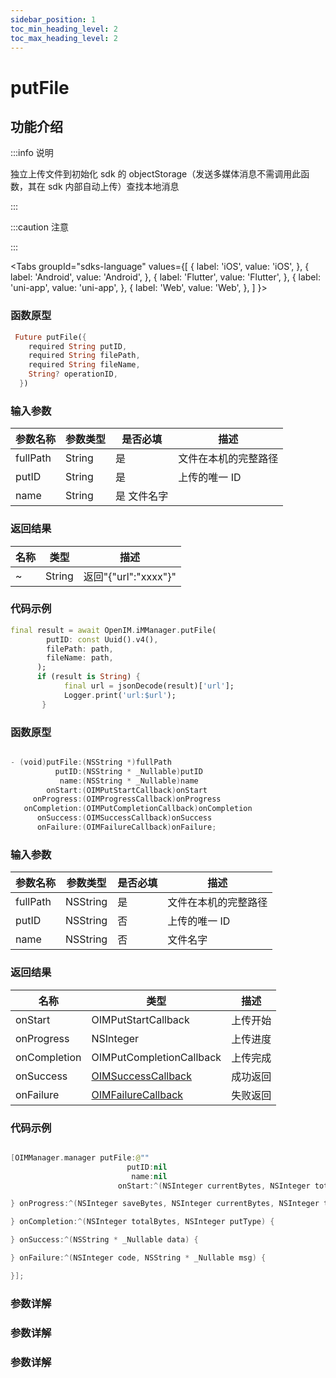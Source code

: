 ```yaml
---
sidebar_position: 1
toc_min_heading_level: 2
toc_max_heading_level: 2
---
```


# putFile

## 功能介绍

:::info 说明

独立上传文件到初始化 sdk 的 objectStorage（发送多媒体消息不需调用此函数，其在 sdk 内部自动上传）查找本地消息

:::

:::caution 注意

:::

<Tabs
groupId="sdks-language"
values={[
{ label: 'iOS', value: 'iOS', },
{ label: 'Android', value: 'Android', },
{ label: 'Flutter', value: 'Flutter', },
{ label: 'uni-app', value: 'uni-app', },
{ label: 'Web', value: 'Web', },
]
}>

<TabItem value="Flutter">

### 函数原型

```dart showLineNumbers
 Future putFile({
    required String putID,
    required String filePath,
    required String fileName,
    String? operationID,
  })

```

### 输入参数

| 参数名称 | 参数类型 | 是否必填 | 描述                 |
| -------- | -------- | -------- | -------------------- |
| fullPath | String | 是       | 文件在本机的完整路径 |
| putID    | String | 是       | 上传的唯一 ID        |
| name     | String | 是 文件名字             |

### 返回结果

| 名称         | 类型                                                   | 描述     |
| ------------ | ------------------------------------------------------ | -------- |
| ~      | String                                    | 返回"{"url":"xxxx"}" |

### 代码示例

```dart showLineNumbers
final result = await OpenIM.iMManager.putFile(
        putID: const Uuid().v4(),
        filePath: path,
        fileName: path,
      );
      if (result is String) {
            final url = jsonDecode(result)['url'];
            Logger.print('url:$url');
       }
```

</TabItem>

<TabItem value="iOS">

### 函数原型

```swift showLineNumbers

- (void)putFile:(NSString *)fullPath
          putID:(NSString * _Nullable)putID
           name:(NSString * _Nullable)name
        onStart:(OIMPutStartCallback)onStart
     onProgress:(OIMProgressCallback)onProgress
   onCompletion:(OIMPutCompletionCallback)onCompletion
      onSuccess:(OIMSuccessCallback)onSuccess
      onFailure:(OIMFailureCallback)onFailure;

```

### 输入参数

| 参数名称 | 参数类型 | 是否必填 | 描述                 |
| -------- | -------- | -------- | -------------------- |
| fullPath | NSString | 是       | 文件在本机的完整路径 |
| putID    | NSString | 否       | 上传的唯一 ID        |
| name     | NSString | 否       | 文件名字             |

### 返回结果

| 名称         | 类型                                                   | 描述     |
| ------------ | ------------------------------------------------------ | -------- |
| onStart      | OIMPutStartCallback                                    | 上传开始 |
| onProgress   | NSInteger                                              | 上传进度 |
| onCompletion | OIMPutCompletionCallback                               | 上传完成 |
| onSuccess    | [OIMSuccessCallback](docs/sdks/Callback/onSuccess.mdx) | 成功返回 |
| onFailure    | [OIMFailureCallback](docs/sdks/Callback/onError.mdx)   | 失败返回 |

### 代码示例

```swift showLineNumbers

[OIMManager.manager putFile:@""
                          putID:nil
                           name:nil
                        onStart:^(NSInteger currentBytes, NSInteger totalBytes) {

} onProgress:^(NSInteger saveBytes, NSInteger currentBytes, NSInteger totalBytes) {

} onCompletion:^(NSInteger totalBytes, NSInteger putType) {

} onSuccess:^(NSString * _Nullable data) {

} onFailure:^(NSInteger code, NSString * _Nullable msg) {

}];

```

</TabItem>

<TabItem value="Android">

### 参数详解

</TabItem>

<TabItem value="Web">

### 参数详解

</TabItem>

<TabItem value="uni-app">

### 参数详解

</TabItem>

</Tabs>
